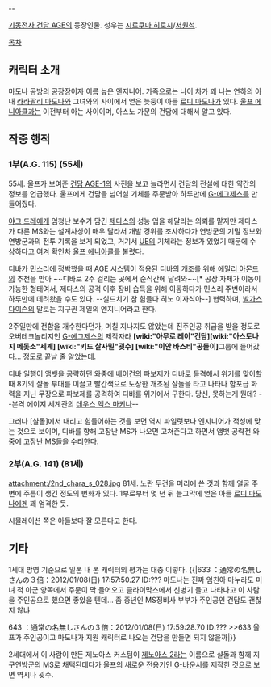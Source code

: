 --

[[기동전사 건담 AGE]]의 등장인물. 성우는 [[시로쿠마 히로시]]/[[서원석]].

[[목차]]

== 캐릭터 소개 ==
마도나 공방의 공장장이자 이름 높은 엔지니어. 가족으로는 나이 차가 꽤 나는 연하의 아내 [[라라팔리 마도나]]와 그녀와의 사이에서 얻은 늦둥이 아들 [[로디 마도나]]가 있다. [[울프 에니아클]]과는 이전부터 아는 사이이며, 아스노 가문의 건담에 대해서 알고 있다.

== 작중 행적 ==
=== 1부(A.G. 115) (55세) ===
55세. 울프가 보여준 [[건담 AGE-1]]의 사진을 보고 놀라면서 건담의 전설에 대한 약간의 정보를 언급했다. 울프에게 건담을 넘어설 기체를 주문받아 하루만에 [[G-에그제스]]를 만들어줬다.

[[야크 드레]]에게 엄청난 보수가 담긴 [[제다스]]의 성능 업을 해달라는 의뢰를 맡지만 제다스가 다른 MS와는 설계사상이 매우 달라서 개발 경위를 조사하다가 연방군의 기밀 정보와 연방군과의 전투 기록을 보게 되었고, 거기서 [[UE]]의 기체라는 정보가 있었기 때문에 수상하다고 여겨 확인차 [[울프 에니아클]]를 불렀다.

디바가 민스리에 정박했을 때 AGE 시스템이 적용된 디바의 개조를 위해 [[에밀리 아몬드]]의 추천을 받아 ~~디바로 2주 걸리는 곳에서 순식간에 달려와~~[* 공장 자체가 이동이 가능한 형태여서, 제다스의 공격 이후 장비 습득을 위해 이동하다가 민스리 주변이라서 하루만에 데려왔을 수도 있다. --실드치기 참 힘들다 히노 이자식아--] 협력하며, [[발가스 다이슨]]의 말로는 지구권 제일의 엔지니어라고 한다.

2주일만에 전함을 개수한다던가, 며칠 지나지도 않았는데 진주인공 취급을 받을 정도로 오버테크놀리지인 [[G-에그제스]]의 제작자라  '''[wiki:"아무로 레이"건담][wiki:"아스토나지 메돗소"세계] [wiki:"키드 살사밀"굇수] [wiki:"이안 바스티"공돌이] '''그룹에 들어갔다... 정도로 끝날 줄 알았는데.

디바 일행이 앰뱃을 공략하던 와중에 [[베이건]]의 파보제가 디바로 돌격해서 위기를 맞이할 때 8기의 샬돌 부대를 이끌고 빨간색으로 도장한 개조된 샬돌을 타고 나타나 함포급 화력을 지닌 무장으로 파보제를 공격하여 디바를 위기에서 구한다. 당신, 못하는게 뭔데? --본격 에이지 세계관의 [[데우스 엑스 마키나]]--

그러나 [샬돌]에서 내리고 힘들어하는 것을 보면 역시 파일럿보다 엔지니어가 적성에 맞는 것으로 보이며, 디바를 향해 고장난 MS가 나오면 고쳐준다고 하면서 앰뱃 공략전 와중에 고장난 MS들을 수리한다.

=== 2부(A.G. 141) (81세) ===
attachment:/2nd_chara_s_028.jpg
81세. 노란 두건을 머리에 쓴 것과 함께 얼굴 주변에 주름이 생긴 정도의 변화가 있다.  1부로부터 몇 년 뒤 늘그막에 얻은 아들 [[로디 마도나]]에겐 꽤 엄격한 듯. 

시뮬레이션 쪽은 아들보다 잘 모른다고 한다.

== 기타 ==
1세대 방영 기준으로 일본 내 본 캐릭터의 평가는 대충 이렇다.
{{|633 ：通常の名無しさんの３倍：2012/01/08(日) 17:57:50.27 ID:???
마도나는 진짜 엄친아
마누라도 미녀
적 아군 양쪽에서 주문이 막 들어오고
클라이막스에서 신병기 들고 나타나고
이 사람을 주인공으로 했으면 좋았을 텐데...
좀 중년인 MS정비사 부부가 주인공인 건담도 괜찮지 않냐

643 ：通常の名無しさんの３倍：2012/01/08(日) 17:59:28.70 ID:???
>>633 
울프가 주인공이고 마도나가 지원 캐릭터로 나오는 건담을 만들면 되지 않을까|}}

2세대에서 이 사람이 만든 제노아스 커스텀이 [[제노아스 2]]라는 이름으로 샬돌과 함께 지구연방군의 MS로 채택된데다가 울프의 새로운 전용기인 [[G-바운서]]를 제작한 것으로 보면 역시나 굇수.
